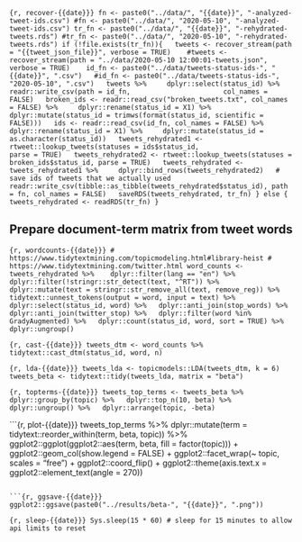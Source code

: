 

```{r, recover-{{date}}}
fn <- paste0("../data/", "{{date}}", "-analyzed-tweet-ids.csv")
#fn <- paste0("../data/", "2020-05-10", "-analyzed-tweet-ids.csv")
tr_fn <- paste0("../data/", "{{date}}", "-rehydrated-tweets.rds")
#tr_fn <- paste0("../data/", "2020-05-10", "-rehydrated-tweets.rds")
if (!file.exists(tr_fn)){
  tweets <- recover_stream(path = "{{tweet_json_file}}", verbose = TRUE) 
  #tweets <- recover_stream(path = "../data/2020-05-10 12:00:01-tweets.json", verbose = TRUE) 
  id_fn <- paste0("../data/tweets-status-ids-", "{{date}}", ".csv")
  #id_fn <- paste0("../data/tweets-status-ids-", "2020-05-10", ".csv")
  tweets %>%
    dplyr::select(status_id) %>%
    readr::write_csv(path = id_fn, 
                     col_names = FALSE)
  broken_ids <- readr::read_csv("broken_tweets.txt", col_names = FALSE) %>%
    dplyr::rename(status_id = X1) %>%
    dplyr::mutate(status_id = trimws(format(status_id, scientific = FALSE)))
  ids <- readr::read_csv(id_fn, col_names = FALSE) %>%
    dplyr::rename(status_id = X1) %>%
    dplyr::mutate(status_id = as.character(status_id))
  tweets_rehydrated1 <- rtweet::lookup_tweets(statuses = ids$status_id, 
                                              parse = TRUE)
  tweets_rehydrated2 <- rtweet::lookup_tweets(statuses = broken_ids$status_id, parse = TRUE)
  tweets_rehydrated <- tweets_rehydrated1 %>%
    dplyr::bind_rows(tweets_rehydrated2)
  # save ids of tweets that we actually used
  readr::write_csv(tibble::as_tibble(tweets_rehydrated$status_id), path = fn, col_names = FALSE)
  saveRDS(tweets_rehydrated, tr_fn)
} else {
  tweets_rehydrated <- readRDS(tr_fn)
}
```


## Prepare document-term matrix from tweet words


```{r, wordcounts-{{date}}}
# https://www.tidytextmining.com/topicmodeling.html#library-heist
# https://www.tidytextmining.com/twitter.html
word_counts <- tweets_rehydrated %>% 
  dplyr::filter(lang == "en") %>%
  dplyr::filter(!stringr::str_detect(text, "^RT")) %>%
  dplyr::mutate(text = stringr::str_remove_all(text, remove_reg)) %>%
  tidytext::unnest_tokens(output = word, input = text) %>%
  dplyr::select(status_id, word) %>%
  dplyr::anti_join(stop_words) %>%
  dplyr::anti_join(twitter_stop) %>%
  dplyr::filter(word %in% GradyAugmented) %>%
  dplyr::count(status_id, word, sort = TRUE) %>%
  dplyr::ungroup()
```

```{r, cast-{{date}}}
tweets_dtm <- word_counts %>%
  tidytext::cast_dtm(status_id, word, n)
```

```{r, lda-{{date}}}
tweets_lda <- topicmodels::LDA(tweets_dtm, k = 6)
tweets_beta <- tidytext::tidy(tweets_lda, matrix = "beta")
```

```{r, topterms-{{date}}}
tweets_top_terms <- tweets_beta %>%
  dplyr::group_by(topic) %>%
  dplyr::top_n(10, beta) %>%
  dplyr::ungroup() %>%
  dplyr::arrange(topic, -beta)
```

```{r, plot-{{date}}}
tweets_top_terms %>%
  dplyr::mutate(term = tidytext::reorder_within(term, beta, topic)) %>%
  ggplot2::ggplot(ggplot2::aes(term, beta, fill = factor(topic))) +
  ggplot2::geom_col(show.legend = FALSE) +
  ggplot2::facet_wrap(~ topic, scales = "free") +
  ggplot2::coord_flip() + 
  ggplot2::theme(axis.text.x = ggplot2::element_text(angle = 270))

```

```{r, ggsave-{{date}}}
ggplot2::ggsave(paste0("../results/beta-", "{{date}}", ".png"))
```


```{r, sleep-{{date}}}
Sys.sleep(15 * 60) # sleep for 15 minutes to allow api limits to reset
```

